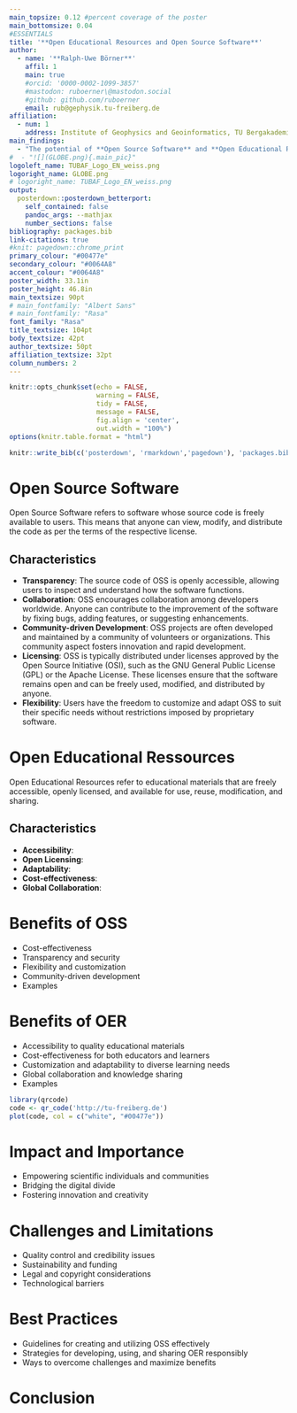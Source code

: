 ```yaml
---
main_topsize: 0.12 #percent coverage of the poster
main_bottomsize: 0.04
#ESSENTIALS
title: '**Open Educational Resources and Open Source Software**'
author:
  - name: '**Ralph-Uwe Börner**'
    affil: 1
    main: true
    #orcid: '0000-0002-1099-3857'
    #mastodon: ruboerner\@mastodon.social
    #github: github.com/ruboerner
    email: rub@gephysik.tu-freiberg.de
affiliation:
  - num: 1 
    address: Institute of Geophysics and Geoinformatics, TU Bergakademie Freiberg
main_findings:
  - "The potential of **Open Source Software** and **Open Educational Resources** for positive impacts on teaching, learning, and research is immense."
#  - "![](GLOBE.png){.main_pic}"
logoleft_name: TUBAF_Logo_EN_weiss.png
logoright_name: GLOBE.png
# logoright_name: TUBAF_Logo_EN_weiss.png
output: 
  posterdown::posterdown_betterport:
    self_contained: false
    pandoc_args: --mathjax
    number_sections: false
bibliography: packages.bib
link-citations: true
#knit: pagedown::chrome_print
primary_colour: "#00477e"
secondary_colour: "#0064A8"
accent_colour: "#0064A8"
poster_width: 33.1in
poster_height: 46.8in
main_textsize: 90pt
# main_fontfamily: "Albert Sans"
# main_fontfamily: "Rasa"
font_family: "Rasa"
title_textsize: 104pt
body_textsize: 42pt
author_textsize: 50pt
affiliation_textsize: 32pt
column_numbers: 2
---
```


```r
knitr::opts_chunk$set(echo = FALSE,
                      warning = FALSE,
                      tidy = FALSE,
                      message = FALSE,
                      fig.align = 'center',
                      out.width = "100%")
options(knitr.table.format = "html") 
```



```r
knitr::write_bib(c('posterdown', 'rmarkdown','pagedown'), 'packages.bib')
```


# Open Source Software
Open Source Software refers to software whose source code is freely available to users. This means that anyone can view, modify, and distribute the code as per the terms of the respective license.

## Characteristics
- **Transparency**: The source code of OSS is openly accessible, allowing users to inspect and understand how the software functions.
- **Collaboration**: OSS encourages collaboration among developers worldwide. Anyone can contribute to the improvement of the software by fixing bugs, adding features, or suggesting enhancements.
- **Community-driven Development**: OSS projects are often developed and maintained by a community of volunteers or organizations. This community aspect fosters innovation and rapid development.
- **Licensing**: OSS is typically distributed under licenses approved by the Open Source Initiative (OSI), such as the GNU General Public License (GPL) or the Apache License. These licenses ensure that the software remains open and can be freely used, modified, and distributed by anyone.
- **Flexibility**: Users have the freedom to customize and adapt OSS to suit their specific needs without restrictions imposed by proprietary software.

# Open Educational Ressources

Open Educational Resources refer to educational materials that are freely accessible, openly licensed, and available for use, reuse, modification, and sharing.

## Characteristics

- **Accessibility**:
- **Open Licensing**:
- **Adaptability**:
- **Cost-effectiveness**:
- **Global Collaboration**:

# Benefits of OSS
- Cost-effectiveness
- Transparency and security
- Flexibility and customization
- Community-driven development
- Examples

# Benefits of OER
- Accessibility to quality educational materials
- Cost-effectiveness for both educators and learners
- Customization and adaptability to diverse learning needs
- Global collaboration and knowledge sharing
- Examples

```r
library(qrcode)
code <- qr_code('http://tu-freiberg.de')
plot(code, col = c("white", "#00477e"))
```

# Impact and Importance
- Empowering scientific individuals and communities
- Bridging the digital divide
- Fostering innovation and creativity

# Challenges and Limitations

- Quality control and credibility issues
- Sustainability and funding
- Legal and copyright considerations
- Technological barriers

# Best Practices
- Guidelines for creating and utilizing OSS effectively
- Strategies for developing, using, and sharing OER responsibly
- Ways to overcome challenges and maximize benefits

# Conclusion

